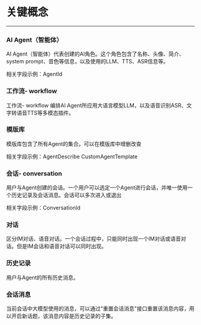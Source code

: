# 关键概念
---

### AI Agent（智能体）

AI Agent（智能体）代表创建的AI角色。这个角色包含了名称、头像、简介、system prompt、音色等信息，以及使用的LLM、TTS、ASR信息等。

相关字段示例：AgentId

### 工作流- workflow

工作流- workflow 编排AI Agent所应用大语言模型LLM，以及语音识别ASR、文字转语音TTS等多模态插件。

### 模版库

模版库包含了所有Agent的集合。可以在模版库中增删改查

相关字段示例：AgentDescribe CustomAgentTemplate

### 会话- conversation

用户与Agent创建的会话。一个用户可以选定一个Agent进行会话，并唯一使用一个历史记录及会话消息。会话可以多次进入或退出

相关字段示例：ConversationId

### 对话

区分IM对话、语音对话。一个会话过程中，只能同时出现一个IM对话或语音对话。但是IM会话和语音对话可以同时出现。


### 历史记录

用户与Agent的所有历史消息。


### 会话消息

当前会话中大模型使用的消息，可以通过"重置会话消息"接口重置该消息内容，用以开启新话题，该消息内容是历史记录的子集。

